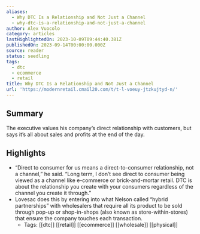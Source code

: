 ```yaml
---
aliases:
  - Why DTC Is a Relationship and Not Just a Channel
  - why-dtc-is-a-relationship-and-not-just-a-channel
author: Alex Vuocolo
category: articles
lastHighlightedOn: 2023-10-09T09:44:40.381Z
publishedOn: 2023-09-14T00:00:00.000Z
source: reader
status: seedling
tags:
  - dtc
  - ecommerce
  - retail
title: Why DTC Is a Relationship and Not Just a Channel
url: 'https://modernretail.cmail20.com/t/t-l-voeuy-jtzkujtyd-n/'
---
```

## Summary

The executive values his company’s direct relationship with customers, but says it’s all about sales and profits at the end of the day.

## Highlights

- “Direct to consumer for us means a direct-to-consumer relationship, not a channel,” he said. “Long term, I don’t see direct to consumer being viewed as a channel like e-commerce or brick-and-mortar retail. DTC is about the relationship you create with your consumers regardless of the channel you create it through.”
- Lovesac does this by entering into what Nelson called “hybrid partnerships” with wholesalers that require all its product to be sold through pop-up or shop-in-shops (also known as store-within-stores) that ensure the company touches each transaction.
    - Tags: [[dtc]] [[retail]] [[ecommerce]] [[wholesale]] [[physical]]
